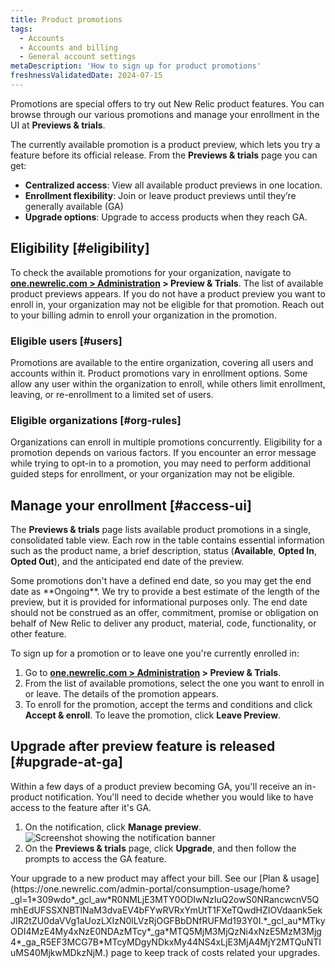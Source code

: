 ```yaml
---
title: Product promotions 
tags:
  - Accounts
  - Accounts and billing
  - General account settings
metaDescription: 'How to sign up for product promotions'
freshnessValidatedDate: 2024-07-15 
---
```









Promotions are special offers to try out New Relic product features. You can browse through our various promotions and manage your enrollment in the UI at <DNT>**Previews & trials**</DNT>. 

The currently available promotion is a product preview, which lets you try a feature before its official release. From the **<DNT>Previews & trials</DNT>** page you can get:

* **Centralized access**: View all available product previews in one location.
* **Enrollment flexibility**: Join or leave product previews until they’re generally available (GA)
* **Upgrade options**: Upgrade to access products when they reach GA.

## Eligibility [#eligibility]
To check the available promotions for your organization, navigate to <DNT>**[one.newrelic.com > Administration](https://one.newrelic.com/admin-portal) > Preview & Trials**</DNT>. The list of available product previews appears. If you do not have a product preview you want to enroll in, your organization may not be eligible for that promotion. Reach out to your billing admin to enroll your organization in the promotion.

### Eligible users [#users]

Promotions are available to the entire organization, covering all users and accounts within it. Product promotions vary in enrollment options. Some allow any user within the organization to enroll, while others limit enrollment, leaving, or re-enrollment to a limited set of users.

### Eligible organizations [#org-rules]

Organizations can enroll in multiple promotions concurrently. Eligibility for a promotion depends on various factors. If you encounter an error message while trying to opt-in to a promotion, you may need to perform additional guided steps for enrollment, or your organization may not be eligible.

## Manage your enrollment [#access-ui]

The <DNT>**Previews & trials**</DNT> page lists available product promotions in a single, consolidated table view. Each row in the table contains essential information such as the product name, a brief description, status (<DNT>**Available**, **Opted In**, **Opted Out**</DNT>), and the anticipated end date of the preview.

<Callout variant="important">
  Some promotions don't have a defined end date, so you may get the end date as <DNT>**Ongoing**</DNT>. We try to provide a best estimate of the length of the preview, but it is provided for informational purposes only. The end date should not be construed as an offer, commitment, promise or obligation on behalf of New Relic to deliver any product, material, code, functionality, or other feature.
</Callout>

To sign up for a promotion or to leave one you're currently enrolled in: 

1. Go to <DNT>**[one.newrelic.com > Administration](https://one.newrelic.com/admin-portal) > Preview & Trials**</DNT>.
2. From the list of available promotions, select the one you want to enroll in or leave. The details of the promotion appears.
3. To enroll for the promotion, accept the terms and conditions and click <DNT>**Accept & enroll**</DNT>. To leave the promotion, click **Leave Preview**.

## Upgrade after preview feature is released [#upgrade-at-ga]

Within a few days of a product preview becoming GA, you'll receive an in-product notification. You'll need to decide whether you would like to have access to the feature after it's GA.

1. On the notification, click **Manage preview**.
    <img
        title="Screenshot showing the notification banner"
        alt="Screenshot showing the notification banner"
    />
2. On the **Previews & trials** page, click **Upgrade**, and then follow the prompts to access the GA feature.

<Callout variant="tip">
  Your upgrade to a new product may affect your bill. See our [Plan & usage](https://one.newrelic.com/admin-portal/consumption-usage/home?_gl=1*309wdo*_gcl_aw*R0NMLjE3MTY0ODIwNzIuQ2owS0NRancwcnV5QmhEdUFSSXNBTlNaM3dvaEV4bFYwRVRxYmUtT1FXeTQwdHZIOVdaank5ekJIR2tZU0daVVg1aUozLXIzN0lLVzRjOGFBbDNfRUFMd193Y0I.*_gcl_au*MTkyODI4MzE4My4xNzE0NDAzMTcy*_ga*MTQ5MjM3MjQzNi4xNzE5MzM3Mjg4*_ga_R5EF3MCG7B*MTcyMDgyNDkxMy44NS4xLjE3MjA4MjY2MTQuNTIuMS40MjkwMDkzNjM.) page to keep track of costs related your upgrades.
</Callout>